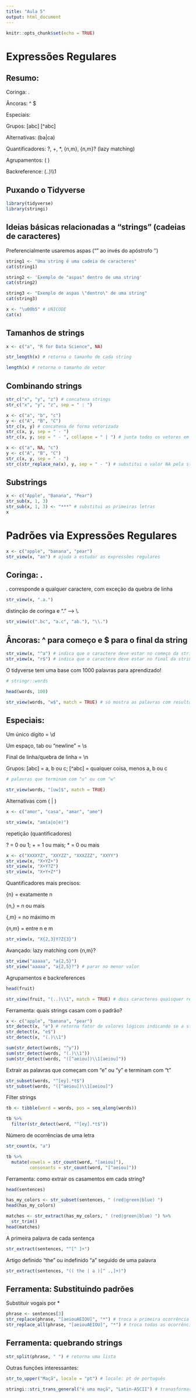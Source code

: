 ```yaml
---
title: "Aula 5"
output: html_document
---
```


```r
knitr::opts_chunk$set(echo = TRUE)
```

# Expressões Regulares

## Resumo:

Coringa: .

Âncoras: ^ $

Especiais: \d \s \b \w

Grupos: [abc] [^abc] 

Alternativas: (ba|ca) 

Quantificadores: ?, +, *, {n,m}, {n,m}? (lazy matching) 
                
Agrupamentos: ( ) 

Backreference:  (..)\\\1 

## Puxando o Tidyverse

```r
library(tidyverse)
library(stringi)
```

## Ideias básicas relacionadas a "strings" (cadeias de caracteres)

Preferencialmente usaremos aspas ("" ao invés do apóstrofo '')

```r
string1 <- "Uma string é uma cadeia de caracteres"
cat(string1)

string2 <- 'Exemplo de "aspas" dentro de uma string'
cat(string2)

string3 <- "Exemplo de aspas \"dentro\" de uma string"
cat(string3)

x <- "\u00b5" # UNICODE
cat(x)
```

## Tamanhos de strings

```r
x <- c("a", "R for Data Science", NA)

str_length(x) # retorna o tamanho de cada string

length(x) # retorna o tamanho do vetor
```

## Combinando strings

```r
str_c("x", "y", "z") # concatena strings
str_c("x", "y", "z", sep = " : ")

x <- c("a", "b", "c")
y <- c("A", "B", "C")
str_c(x, y) # concatena de forma vetorizada
str_c(x, y, sep = " - ")
str_c(x, y, sep = " - ", collapse = " | ") # junta todos os vetores em uma string

x <- c("a", NA, "c")
y <- c("A", "B", "C")
str_c(x, y, sep = " - ")
str_c(str_replace_na(x), y, sep = " - ") # substitui o valor NA pela string "NA"
```

## Substrings

```r
x <- c("Apple", "Banana", "Pear")
str_sub(x, 1, 3)
str_sub(x, 1, 3) <- "***" # substitui as primeiras letras
x
```

# Padrões via Expressões Regulares

```r
x <- c("apple", "banana", "pear")
str_view(x, "an") # ajuda a estudar as expressões regulares
```

## Coringa: .

. corresponde a qualquer caractere, com exceção da quebra de linha

```r
str_view(x, ".a.")
```

distinção de coringa e "." --> \\.

```r
str_view(c(".bc", "a.c", "ab."), "\\.")
```

## Âncoras: ^ para começo e $ para o final da string

```r
str_view(x, "^a") # indica que o caractere deve estar no começo da string
str_view(x, "r$") # indica que o caractere deve estar no final da string
```

O tidyverse tem uma base com 1000 palavras para aprendizado!

```r
# stringr::words

head(words, 100)

str_view(words, "w$", match = TRUE) # só mostra as palavras com resultado
```

## Especiais:

Um único dígito = \\d

Um espaço, tab ou "newline" = \\s

Final de linha/quebra de linha = \\n

Grupos: [abc] = a, b ou c; [^abc] = qualquer coisa, menos a, b ou c

```r
# palavras que terminam com "u" ou com "w"

str_view(words, "[uw]$", match = TRUE)
```

Alternativas com ( | )

```r
x <- c("amor", "casa", "amar", "ame")

str_view(x, "am(a|o|e)")
```

repetição (quantificadores)

? = 0 ou 1; + = 1 ou mais; * = 0 ou mais

```r
x <- c("XXXXYZ", "XXYZZ", "XXXZZZ", "XXYY")
str_view(x, "X+YZ+")
str_view(x, "X+Y?Z")
str_view(x, "X+Y+Z*")
```

Quantificadores mais precisos:

{n} = exatamente n

{n,} = n ou mais

{,m} = no máximo m

{n,m} = entre n e m

```r
str_view(x, "X{2,3}Y?Z{3}")
```

Avançado: lazy matching com {n,m}?

```r
str_view("aaaaa", "a{2,5}")
str_view("aaaaa", "a{2,5}?") # parar no menor valor
```

Agrupamentos e backreferences

```r
head(fruit)

str_view(fruit, "(..)\\1", match = TRUE) # dois caracteres quaisquer repetidos duas vezes
```

Ferramenta: quais strings casam com o padrão?

```r
x <- c("apple", "banana", "pear")
str_detect(x, "e") # retorna fator de valores lógicos indicando se a string contém "e"
str_detect(x, "e$")
str_detect(x, "(.)\\1")

sum(str_detect(words, "^y"))
sum(str_detect(words, "(.)\\1"))
sum(str_detect(words, "([^aeiou])\\1[aeiou]"))
```

Extrair as palavras que começam com "e" ou "y" e terminam com "t"

```r
str_subset(words, "^[ey].*t$")
str_subset(words, "([^aeiou])\\1[aeiou]")
```

Filter strings

```r
tb <- tibble(word = words, pos = seq_along(words))

tb %>% 
  filter(str_detect(word, "^[ey].*t$"))
```

Número de ocorrências de uma letra

```r
str_count(x, "a")

tb %>% 
  mutate(vowels = str_count(word, "[aeiou]"),
         consonants = str_count(word, "[^aeiou]"))
```

Ferramenta: como extrair os casamentos em cada string?

```r
head(sentences)

has_my_colors <- str_subset(sentences, " (red|green|blue) ")
head(has_my_colors)

matches <- str_extract(has_my_colors, " (red|green|blue) ") %>% 
  str_trim()
head(matches)
```

A primeira palavra de cada sentença

```r
str_extract(sentences, "^[^ ]+")
```

Artigo definido "the" ou indefinido "a" seguido de uma palavra

```r
str_extract(sentences, "(( the | a )[^ .,]+)")
```

## Ferramenta: Substituindo padrões

Substituir vogais por *

```r
phrase <- sentences[3]
str_replace(phrase, "[aeiouAEIOU]", "*") # troca a primeira ocorrência
str_replace_all(phrase, "[aeiouAEIOU]", "*") # troca todas as ocorrências
```

## Ferramenta: quebrando strings

```r
str_split(phrase, " ") # retorna uma lista
```

Outras funções interessantes:

```r
str_to_upper("Maçã", locale = "pt") # locale: pt de português

stringi::stri_trans_general("é uma maçã", "Latin-ASCII") # tranasformar formato de string de um encoder para outro, no caso, retirou ou acentos da frase
```